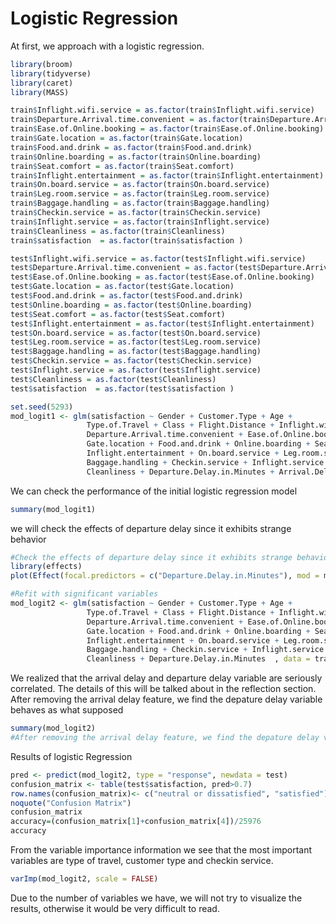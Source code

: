 # Logistic Regression

At first, we approach with a logistic regression. 
```r
library(broom)
library(tidyverse)
library(caret)
library(MASS)
```
```r
train$Inflight.wifi.service = as.factor(train$Inflight.wifi.service)
train$Departure.Arrival.time.convenient = as.factor(train$Departure.Arrival.time.convenient)
train$Ease.of.Online.booking = as.factor(train$Ease.of.Online.booking) 
train$Gate.location = as.factor(train$Gate.location)
train$Food.and.drink = as.factor(train$Food.and.drink)
train$Online.boarding = as.factor(train$Online.boarding)
train$Seat.comfort = as.factor(train$Seat.comfort)
train$Inflight.entertainment = as.factor(train$Inflight.entertainment)
train$On.board.service = as.factor(train$On.board.service)
train$Leg.room.service = as.factor(train$Leg.room.service)
train$Baggage.handling = as.factor(train$Baggage.handling)
train$Checkin.service = as.factor(train$Checkin.service)
train$Inflight.service = as.factor(train$Inflight.service)
train$Cleanliness = as.factor(train$Cleanliness)
train$satisfaction  = as.factor(train$satisfaction )
```

```r
test$Inflight.wifi.service = as.factor(test$Inflight.wifi.service)
test$Departure.Arrival.time.convenient = as.factor(test$Departure.Arrival.time.convenient)
test$Ease.of.Online.booking = as.factor(test$Ease.of.Online.booking) 
test$Gate.location = as.factor(test$Gate.location)
test$Food.and.drink = as.factor(test$Food.and.drink)
test$Online.boarding = as.factor(test$Online.boarding)
test$Seat.comfort = as.factor(test$Seat.comfort)
test$Inflight.entertainment = as.factor(test$Inflight.entertainment)
test$On.board.service = as.factor(test$On.board.service)
test$Leg.room.service = as.factor(test$Leg.room.service)
test$Baggage.handling = as.factor(test$Baggage.handling)
test$Checkin.service = as.factor(test$Checkin.service)
test$Inflight.service = as.factor(test$Inflight.service)
test$Cleanliness = as.factor(test$Cleanliness)
test$satisfaction  = as.factor(test$satisfaction )
```


```r
set.seed(5293)
mod_logit1 <- glm(satisfaction ~ Gender + Customer.Type + Age + 
                 Type.of.Travel + Class + Flight.Distance + Inflight.wifi.service + 
                 Departure.Arrival.time.convenient + Ease.of.Online.booking + 
                 Gate.location + Food.and.drink + Online.boarding + Seat.comfort +
                 Inflight.entertainment + On.board.service + Leg.room.service +
                 Baggage.handling + Checkin.service + Inflight.service +
                 Cleanliness + Departure.Delay.in.Minutes + Arrival.Delay.in.Minutes , data = train, family = "binomial")
```
We can check the performance of the initial logistic regression model
```r
summary(mod_logit1)

```
we will check the effects of departure delay since it exhibits strange behavior
```r
#Check the effects of departure delay since it exhibits strange behavior
library(effects)
plot(Effect(focal.predictors = c("Departure.Delay.in.Minutes"), mod = mod_logit1))
```

```r
#Refit with significant variables
mod_logit2 <- glm(satisfaction ~ Gender + Customer.Type + Age + 
                 Type.of.Travel + Class + Flight.Distance + Inflight.wifi.service + 
                 Departure.Arrival.time.convenient + Ease.of.Online.booking + 
                 Gate.location + Food.and.drink + Online.boarding + Seat.comfort +
                 Inflight.entertainment + On.board.service + Leg.room.service +
                 Baggage.handling + Checkin.service + Inflight.service +
                 Cleanliness + Departure.Delay.in.Minutes  , data = train, family = "binomial")
```
We realized that the arrival delay and departure delay variable are seriously correlated. The details of this will be talked about in the reflection section. After removing the arrival delay feature, we find the depature delay variable behaves as what supposed
```r
summary(mod_logit2)
#After removing the arrival delay feature, we find the depature delay variable behaves as what supposed
```



Results of logistic Regression
```r
pred <- predict(mod_logit2, type = "response", newdata = test)
confusion_matrix <- table(test$satisfaction, pred>0.7)
row.names(confusion_matrix)<- c("neutral or dissatisfied", "satisfied")
noquote("Confusion Matrix")
confusion_matrix
accuracy=(confusion_matrix[1]+confusion_matrix[4])/25976
accuracy
```

From the variable importance information we see that the most important variables are type of travel, customer type and checkin service. 
```r
varImp(mod_logit2, scale = FALSE)

```
Due to the number of variables we have, we will not try to visualize the results, otherwise it would be very difficult to read. 




